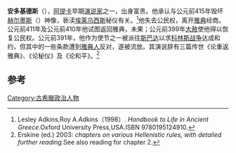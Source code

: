 {{Infobox writer
|name           = 安多基德斯
|image          =
|caption        = 
|birthdate     = 公元前440年
|birthplace    = [[阿提卡|阿提卡]]
|deathdate     = 公元前390年
|deathplace    = [[古雅典|雅典]]
|occupation     = 演说家
|spouse         =
|parents        =
|children       =
|genre          = [[演说辞|演说辞]]
|notableworks   =  {{plainlist|
* 《论重返雅典》
* 《论秘仪》
* 《论和平》}}
}}                          
'''安多基德斯'''（{{bd|前440年||前390年|}}），[[阿提卡|阿提卡]]早期[[演说家|演说家]]之一，出身富贵。他承认与公元前415年毁坏[[赫尔墨斯|赫尔墨斯]]（{{le|Herms}}）神像，亵渎[[埃莱乌西斯|埃莱乌西斯]]秘仪有关。<ref>Lesley Adkins,Roy A.Adkins（1998）. ''Handbook to Life in Ancient Greece''.Oxford University Press,USA.ISBN 9780195124910.</ref>他失去公民权，离开[[雅典|雅典]]经商。公元前411年及公元前410年他试图返回雅典，未果；公元前399年[[大赦|大赦]]使他得以恢复公民权。公元前391年，他作为使节之一被派往[[斯巴达|斯巴达]]以求[[科林斯战争|科林斯战争]]达成和约，但其中的一些条款遭到[[雅典人|雅典人]]反对，遂被流放。其演说辞有三篇传世《论重返雅典》、《论秘仪》及《论和平》。<ref>Erskine (ed.) 2003: ''chapters on various Hellenistic rules, with detailed further reading''.See also reading for chapter 2.</ref>

== 参考 ==
{{reflist}}

{{古希臘}}

[[Category:古希臘政治人物|Category:古希臘政治人物]]